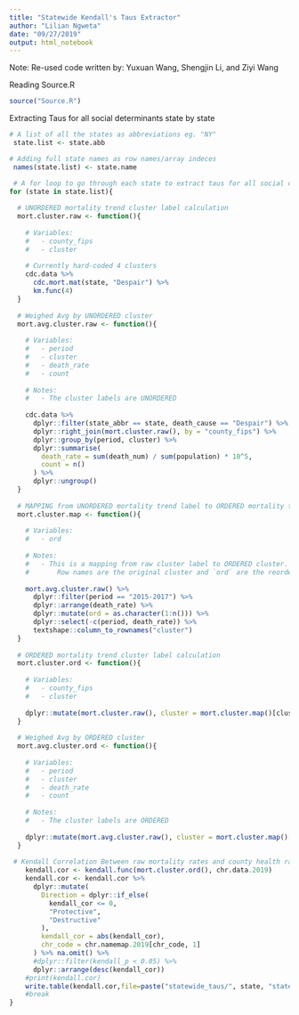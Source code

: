 ```yaml
---
title: "Statewide Kendall's Taus Extractor"
author: "Lilian Ngweta"
date: "09/27/2019"
output: html_notebook
---
```

Note: Re-used code written by: Yuxuan Wang, Shengjin Li, and Ziyi Wang



Reading Source.R
```r
source("Source.R")
```

Extracting Taus for all social determinants state by state
```r
# A list of all the states as abbreviations eg. "NY"
 state.list <- state.abb

# Adding full state names as row names/array indeces
 names(state.list) <- state.name

 # A for loop to go through each state to extract taus for all social determinants for each state
for (state in state.list){ 
  
  # UNORDERED mortality trend cluster label calculation
  mort.cluster.raw <- function(){
    
    # Variables:
    #   - county_fips
    #   - cluster
    
    # Currently hard-coded 4 clusters
    cdc.data %>%
      cdc.mort.mat(state, "Despair") %>%
      km.func(4)
  }
  
  # Weighed Avg by UNORDERED cluster
  mort.avg.cluster.raw <- function(){
    
    # Variables:
    #   - period
    #   - cluster
    #   - death_rate
    #   - count
    
    # Notes:
    #   - The cluster labels are UNORDERED
    
    cdc.data %>%
      dplyr::filter(state_abbr == state, death_cause == "Despair") %>%
      dplyr::right_join(mort.cluster.raw(), by = "county_fips") %>%
      dplyr::group_by(period, cluster) %>%
      dplyr::summarise(
        death_rate = sum(death_num) / sum(population) * 10^5,
        count = n()
      ) %>% 
      dplyr::ungroup()
  }
  
  # MAPPING from UNORDERED mortality trend label to ORDERED mortality trend label
  mort.cluster.map <- function(){
    
    # Variables:
    #   - ord
    
    # Notes:
    #   - This is a mapping from raw cluster label to ORDERED cluster.
    #       Row names are the original cluster and `ord` are the reordered cluster
    
    mort.avg.cluster.raw() %>% 
      dplyr::filter(period == "2015-2017") %>%
      dplyr::arrange(death_rate) %>% 
      dplyr::mutate(ord = as.character(1:n())) %>% 
      dplyr::select(-c(period, death_rate)) %>% 
      textshape::column_to_rownames("cluster")
  }
  
  # ORDERED mortality trend cluster label calculation
  mort.cluster.ord <- function(){
    
    # Variables:
    #   - county_fips
    #   - cluster
    
    dplyr::mutate(mort.cluster.raw(), cluster = mort.cluster.map()[cluster, "ord"])
  }
  
  # Weighed Avg by ORDERED cluster
  mort.avg.cluster.ord <- function(){
    
    # Variables:
    #   - period
    #   - cluster
    #   - death_rate
    #   - count
    
    # Notes:
    #   - The cluster labels are ORDERED
    
    dplyr::mutate(mort.avg.cluster.raw(), cluster = mort.cluster.map()[cluster, "ord"])
  }
  
 # Kendall Correlation Between raw mortality rates and county health rankings social determinants
    kendall.cor <- kendall.func(mort.cluster.ord(), chr.data.2019)
    kendall.cor <- kendall.cor %>%
      dplyr::mutate(
        Direction = dplyr::if_else(
          kendall_cor <= 0,
          "Protective",
          "Destructive"
        ),
        kendall_cor = abs(kendall_cor),
        chr_code = chr.namemap.2019[chr_code, 1]
      ) %>% na.omit() %>% 
      #dplyr::filter(kendall_p < 0.05) %>% 
      dplyr::arrange(desc(kendall_cor))
    #print(kendall.cor)
    write.table(kendall.cor,file=paste("statewide_taus/", state, "state_kendall_taus.txt", sep=""),sep="\n")
    #break
}
```

